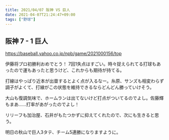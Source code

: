 ```yaml
---
title: 2021/04/07 阪神 VS 巨人
date: 2021-04-07T21:24:47+09:00
tags: ["野球"]
---
```


## 阪神 7 - 1 巨人

https://baseball.yahoo.co.jp/npb/game/2021000156/top

伊藤将プロ初勝利おめでとう！ 7回1失点はすごい。時々捉えられてる打球もあったので運もあったと思うけど、これからも期待が持てる。

打線はやっぱり近本が出塁するとよく点が入るなー。糸原、サンズも相変わらず調子がよくて、打線がこの状態を維持できるならどんどん勝っていけそう。

大山も復調気味で、ホームランは出てないけど打点がついてるのでよし。佐藤輝もまあ……打率があがったのでよし！

リリーフも加治屋、石井がもたつかずに抑えてくれたので、次にも生きると思う。

明日の秋山で巨人3タテ、チーム5連勝になりますように。